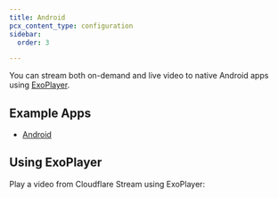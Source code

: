```yaml
---
title: Android
pcx_content_type: configuration
sidebar:
  order: 3

---
```



You can stream both on-demand and live video to native Android apps using [ExoPlayer](https://exoplayer.dev/).

<Render file="prereqs" />

## Example Apps

* [Android](/stream/examples/android/)

## Using ExoPlayer

Play a video from Cloudflare Stream using ExoPlayer:

<Render file="android_playback_code_snippet" />
